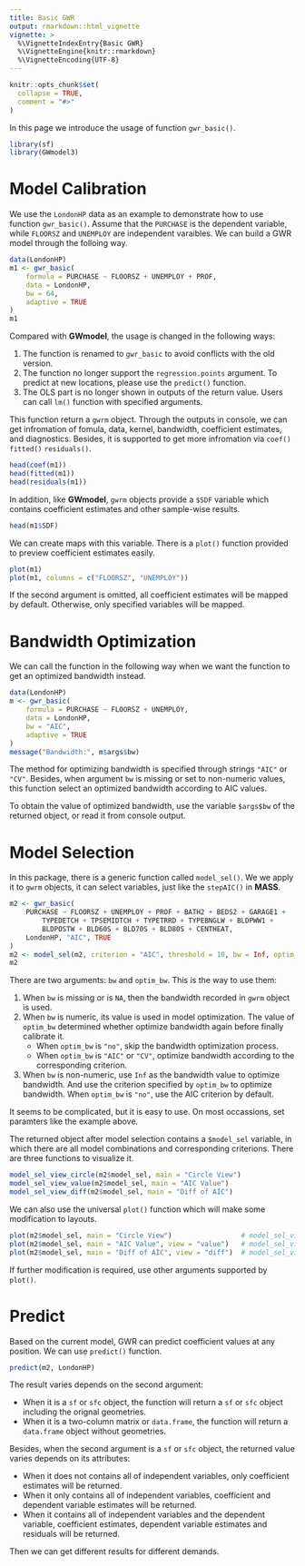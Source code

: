 ```yaml
---
title: Basic GWR
output: rmarkdown::html_vignette
vignette: >
  %\VignetteIndexEntry{Basic GWR}
  %\VignetteEngine{knitr::rmarkdown}
  %\VignetteEncoding{UTF-8}
---
```


```r
knitr::opts_chunk$set(
  collapse = TRUE,
  comment = "#>"
)
```

In this page we introduce the usage of function `gwr_basic()`.

```r
library(sf)
library(GWmodel3)
```

# Model Calibration

We use the `LondonHP` data as an example to demonstrate how to use function `gwr_basic()`.
Assume that the `PURCHASE` is the dependent variable, while `FLOORSZ` and `UNEMPLOY` are independent varaibles.
We can build a GWR model through the folloing way.

```r
data(LondonHP)
m1 <- gwr_basic(
    formula = PURCHASE ~ FLOORSZ + UNEMPLOY + PROF,
    data = LondonHP,
    bw = 64,
    adaptive = TRUE
)
m1
```

Compared with **GWmodel**, the usage is changed in the following ways:

1. The function is renamed to `gwr_basic` to avoid conflicts with the old version.
2. The function no longer support the `regression.points` argument. To predict at new locations, please use the `predict()` function.
3. The OLS part is no longer shown in outputs of the return value. Users can call `lm()` function with specified arguments.

This function return a `gwrm` object.
Through the outputs in console, we can get infromation of fomula, data, kernel, bandwidth, coefficient estimates, and diagnostics.
Besides, it is supported to get more infromation via `coef()` `fitted()` `residuals()`.

```r
head(coef(m1))
head(fitted(m1))
head(residuals(m1))
```

In addition, like **GWmodel**, `gwrm` objects provide a `$SDF` variable which contains coefficient estimates and other sample-wise results.

```r
head(m1$SDF)
```

We can create maps with this variable. There is a `plot()` function provided to preview coefficient estimates easily.

```r
plot(m1)
plot(m1, columns = c("FLOORSZ", "UNEMPLOY"))
```

If the second argument is omitted, all coefficient estimates will be mapped by default.
Otherwise, only specified variables will be mapped.

# Bandwidth Optimization

We can call the function in the following way when we want the function to get an optimized bandwidth instead.

```r
data(LondonHP)
m <- gwr_basic(
    formula = PURCHASE ~ FLOORSZ + UNEMPLOY,
    data = LondonHP,
    bw = "AIC",
    adaptive = TRUE
)
message("Bandwidth:", m$args$bw)
```

The method for optimizing bandwidth is specified through strings `"AIC"` or `"CV"`.
Besides, when argument `bw` is missing or set to non-numeric values, this function select an optimized bandwidth according to AIC values.

To obtain the value of optimized bandwidth, use the variable `$args$bw` of the returned object,
or read it from console output.

# Model Selection

In this package, there is a generic function called `model_sel()`.
We we apply it to `gwrm` objects, it can select variables, just like the `stepAIC()` in **MASS**.

```r
m2 <- gwr_basic(
    PURCHASE ~ FLOORSZ + UNEMPLOY + PROF + BATH2 + BEDS2 + GARAGE1 +
        TYPEDETCH + TPSEMIDTCH + TYPETRRD + TYPEBNGLW + BLDPWW1 +
        BLDPOSTW + BLD60S + BLD70S + BLD80S + CENTHEAT,
    LondonHP, "AIC", TRUE
)
m2 <- model_sel(m2, criterion = "AIC", threshold = 10, bw = Inf, optim_bw = "AIC")
m2
```

There are two arguments: `bw` and `optim_bw`. This is the way to use them:

1.  When `bw` is missing or is `NA`, then the bandwidth recorded in `gwrm` object is used.
2.  When `bw` is numeric, its value is used in model optimization.
    The value of `optim_bw` determined whether optimize bandwidth again before finally calibrate it.
    - When `optim_bw` is `"no"`, skip the bandwidth optimization process.
    - When `optim_bw` is `"AIC"` or `"CV"`, optimize bandwidth according to the corresponding criterion.
3.  When `bw` is non-numeric, use `Inf` as the bandwidth value to optimize bandwidth.
    And use the criterion specified by `optim_bw` to optimize bandwidth.
    When `optim_bw` is `"no"`, use the AIC criterion by default.

It seems to be complicated, but it is easy to use.
On most occassions, set paramters like the example above.

The returned object after model selection contains a `$model_sel` variable,
in which there are all model combinations and corresponding criterions.
There are three functions to visualize it.

```r
model_sel_view_circle(m2$model_sel, main = "Circle View")
model_sel_view_value(m2$model_sel, main = "AIC Value")
model_sel_view_diff(m2$model_sel, main = "Diff of AIC")
```

We can also use the universal `plot()` function which will make some modification to layouts.

```r
plot(m2$model_sel, main = "Circle View")                 # model_sel_view_circle
plot(m2$model_sel, main = "AIC Value", view = "value")   # model_sel_view_value
plot(m2$model_sel, main = "Diff of AIC", view = "diff")  # model_sel_view_diff
```

If further modification is required, use other arguments supported by `plot()`.

# Predict

Based on the current model, GWR can predict coefficient values at any position.
We can use `predict()` function.

```r
predict(m2, LondonHP)
```

The result varies depends on the second argument:

- When it is a `sf` or `sfc` object, the function will return a `sf` or `sfc` object including the orignal geometries.
- When it is a two-column matrix or `data.frame`, the function will return a `data.frame` object without geometries.

Besides, when the second argument is a `sf` or `sfc` object, the returned value varies depends on its attributes:

- When it does not contains all of independent variables, only coefficient estimates will be returned.
- When it only contains all of independent variables, coefficient and dependent variable estimates will be returned.
- When it contains all of independent variables and the dependent variable, coefficient estimates, dependent variable estimates and residuals will be returned.

Then we can get different results for different demands.
